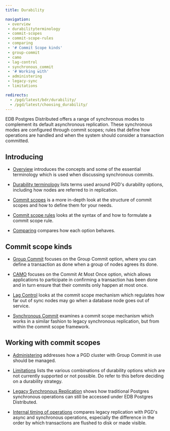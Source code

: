 ```yaml
---
title: Durability

navigation:
 - overview
 - durabilityterminology
 - commit-scopes
 - commit-scope-rules
 - comparing
 - '# Commit Scope kinds'
 - group-commit
 - camo
 - lag-control
 - synchronous_commit
 - '# Working with'
 - administering
 - legacy-sync
 - limitations

redirects:
  - /pgd/latest/bdr/durability/
  - /pgd/latest/choosing_durability/
---
```


EDB Postgres Distributed offers a range of synchronous modes to complement its
default asynchronous replication. These synchronous modes are configured through
commit scopes; rules that define how operations are handled and when the system
should consider a transaction committed. 

## Introducing 

* [Overview](overview) introduces the concepts and some of the essential 
terminology which is used when discussing synchronous commits.

* [Durability terminology](durabilityterminology) lists terms used around PGD's 
durability options, including how nodes are referred to in replication.

* [Commit scopes](commit-scopes) is a more in-depth look at the structure
of commit scopes and how to define them for your needs.

* [Commit scope rules](commit-scope-rules) looks at the syntax of and how to formulate
a commit scope rule.

* [Comparing](comparing) compares how each option behaves.

## Commit scope kinds

* [Group Commit](group-commit) focuses on the Group Commit option, where you can
define a transaction as done when a group of nodes agrees its done.

* [CAMO](camo) focuses on the Commit At Most Once option, which allows applications
to participate in confirming a transaction has been done and in turn ensure that
their commits only happen at most once.

* [Lag Control](lag-control) looks at the commit scope mechanism which regulates how
far out of sync nodes may go when a database node goes out of service.

* [Synchronous Commit](synchronous_commit) examines a commit scope mechanism which works
in a similar fashion to legacy synchronous replication, but from within the commit scope framework.

## Working with commit scopes

* [Administering](administering) addresses how a PGD cluster with Group Commit
in use should be managed.

* [Limitations](limitations) lists the various combinations of durability options
which are not currently supported or not possible. Do refer to this before deciding
on a durability strategy.

* [Legacy Synchronous Replication](legacy-sync) shows how traditional Postgres synchronous operations
can still be accessed under EDB Postgres Distributed.

* [Internal timing of operations](timing) compares legacy replication with PGD's async and synchronous
operations, especially the difference in the order by which transactions are flushed to disk or made visible.



